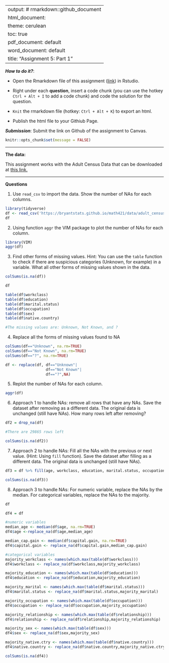 
---
output: # rmarkdown::github_document
  html_document:
    theme: cerulean
    toc: true
  pdf_document: default
  word_document: default
title: "Assignment 5: Part 1"
---

***How to do it?***: 

- Open the Rmarkdown file of this assignment ([link](assignment5_part1.Rmd)) in Rstudio. 

- Right under each **question**, insert  a code chunk (you can use the hotkey `Ctrl + Alt + I` to add a code chunk) and code the solution for the question. 

- `Knit` the rmarkdown file (hotkey: `Ctrl + Alt + K`) to export an html.  

-  Publish the html file to your Githiub Page. 

***Submission***: Submit the link on Github of the assignment to Canvas. 

```r
knitr::opts_chunk$set(message = FALSE)
```

-------

**The data:** 

This assignment works with the Adult Census Data that can be downloaded at [this link.](https://bryantstats.github.io/math421/data/adult_census_missing.csv)

-------

**Questions**

1. Use `read_csv` to import the data.  Show the number of NAs for each columns.   
```r
library(tidyverse)
df <- read_csv('https://bryantstats.github.io/math421/data/adult_census_missing.csv')
df
```

2. Using function `aggr` the VIM package to plot the number of NAs for each column. 
```r
library(VIM)
aggr(df)
```

3. Find other forms of missing values. Hint: You can use the `table` function to check if there are suspicious categories (Unknown, for example) in a variable. What all other forms of missing values shown in the data. 

```r
colSums(is.na(df))

```
```r
df
```


```r
table(df$workclass)
table(df$education)
table(df$marital.status)
table(df$occupation)
table(df$sex)
table(df$native.country)
```
```r
#The missing values are: Unknown, Not Known, and ?
```


4. Replace all the forms of missing values found to NA

```r
colSums(df=="Unknown", na.rm=TRUE)
colSums(df=="Not Known", na.rm=TRUE)
colSums(df=="?", na.rm=TRUE)
```

```r
df <- replace(df, df=="Unknown"|
                  df=="Not Known"|
                  df=="?",NA)
```


5. Replot the number of NAs for each column. 

```r
aggr(df)
```

6. Approach 1 to handle NAs: remove all rows that have any NAs. Save the dataset after removing as a different data. The original data is unchanged (still have NAs).  How many rows left after removing?

```r
df2 = drop_na(df)

#There are 29865 rows left
```

```r
colSums(is.na(df2))
```


7. Approach 2 to handle NAs:  Fill all the NAs with the previous or next value. (Hint: Using `fill` function).  Save the dataset after filling as a different data. The original data is unchanged (still have NAs). 

```r
df3 = df %>% fill(age, workclass, education, marital.status, occupation, relationship, sex, capital.gain, native.country, .direction = "updown")
```

```r
colSums(is.na(df3))
```

8. Approach 3 to handle NAs: For numeric variable, replace the NAs by the median.  For categorical variables, replace the NAs to the majority. 

```r
df
```

```r
df4 = df

#numeric variables
median_age <- median(df$age, na.rm=TRUE)
df4$age <-replace_na(df$age,median_age)

median_cap.gain <- median(df$capital.gain, na.rm=TRUE)
df4$capital.gain <- replace_na(df$capital.gain,median_cap.gain)

```

```r
#categorical variables
majority_workclass <- names(which.max(table(df$workclass)))
df4$workclass <- replace_na(df$workclass,majority_workclass)

majority_education <- names(which.max(table(df$education)))
df4$education <- replace_na(df$education,majority_education)

majority_marital <- names(which.max(table(df$marital.status)))
df4$marital.status <- replace_na(df$marital.status,majority_marital)

majority_occupation <- names(which.max(table(df$occupation)))
df4$occupation <- replace_na(df$occupation,majority_occupation)

majority_relationship <- names(which.max(table(df$relationship)))
df4$relationship <- replace_na(df$relationship,majority_relationship)

majority_sex <- names(which.max(table(df$sex)))
df4$sex <- replace_na(df$sex,majority_sex)

majority_native.ctry <- names(which.max(table(df$native.country)))
df4$native.country <- replace_na(df$native.country,majority_native.ctry)
```


```r
colSums(is.na(df4))
```

